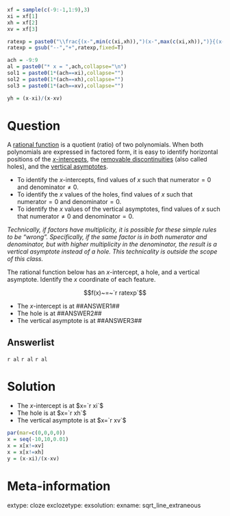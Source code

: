 ```r
xf = sample(c(-9:-1,1:9),3)
xi = xf[1]
xh = xf[2]
xv = xf[3]

ratexp = paste0("\\frac{(x-",min(c(xi,xh)),")(x-",max(c(xi,xh)),")}{(x-",min(c(xv,xh)),")(x-",max(c(xv,xh)),")}",collapse="")
ratexp = gsub("--","+",ratexp,fixed=T)

ach = -9:9
al = paste0("* x = ",ach,collapse="\n")
sol1 = paste0(1*(ach==xi),collapse="")
sol2 = paste0(1*(ach==xh),collapse="")
sol3 = paste0(1*(ach==xv),collapse="")

yh = (x-xi)/(x-xv)

```

Question
========

A [rational function](https://en.wikipedia.org/wiki/Rational_function) is a quotient (ratio) of two polynomials. When both polynomials are expressed in factored form, it is easy to identify horizontal positions of the [$x$-intercepts](https://en.wikipedia.org/wiki/Zero_of_a_function), the [removable discontinuities](https://en.wikipedia.org/wiki/Classification_of_discontinuities#Removable_discontinuity) (also called holes), and the [vertical asymptotes](https://en.wikipedia.org/wiki/Asymptote#Vertical_asymptotes).

* To identify the $x$-intercepts, find values of $x$ such that $\mathrm{numerator} = 0$ and $\mathrm{denominator }\ne 0$.
* To identify the $x$ values of the holes, find values of $x$ such that $\mathrm{numerator} = 0$ and $\mathrm{denominator }= 0$.
* To identify the $x$ values of the vertical asymptotes, find values of $x$ such that $\mathrm{numerator} \ne 0$ and $\mathrm{denominator }= 0$.

*Technically, if factors have multiplicity, it is possible for these simple rules to be "wrong". Specifically, if the same factor is in both numerator and denominator, but with higher multiplicity in the denominator, the result is a vertical asymptote instead of a hole. This technicality is outside the scope of this class.*

The rational function below has an $x$-intercept, a hole, and a vertical asymptote. Identify the $x$ coordinate of each feature.

$$f(x)~=~`r ratexp`$$

* The $x$-intercept is at ##ANSWER1##
* The hole is at ##ANSWER2##
* The vertical asymptote is at ##ANSWER3##

Answerlist
--------

`r al`
`r al`
`r al`

Solution
========

* The $x$-intercept is at $x=`r xi`$
* The hole is at $x=`r xh`$
* The vertical asymptote is at $x=`r xv`$

```r
par(mar=c(0,0,0,0))
x = seq(-10,10,0.01)
x = x[x!=xv]
x = x[x!=xh]
y = (x-xi)/(x-xv)

```



Meta-information
============
extype: cloze
exclozetype: 
exsolution: 
exname: sqrt_line_extraneous